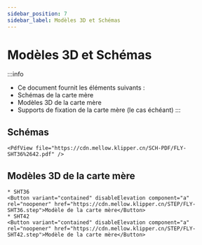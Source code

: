 ```yaml
---
sidebar_position: 7
sidebar_label: Modèles 3D et Schémas
---
```


# Modèles 3D et Schémas


:::info
* Ce document fournit les éléments suivants :
* Schémas de la carte mère
* Modèles 3D de la carte mère
* Supports de fixation de la carte mère (le cas échéant)
:::

## Schémas

    <PdfView file="https://cdn.mellow.klipper.cn/SCH-PDF/FLY-SHT36%2642.pdf" />


## Modèles 3D de la carte mère
    * SHT36
    <Button variant="contained" disableElevation component="a" rel="noopener" href="https://cdn.mellow.klipper.cn/STEP/FLY-SHT36.step">Modèle de la carte mère</Button>
    * SHT42
    <Button variant="contained" disableElevation component="a" rel="noopener" href="https://cdn.mellow.klipper.cn/STEP/FLY-SHT42.step">Modèle de la carte mère</Button>
